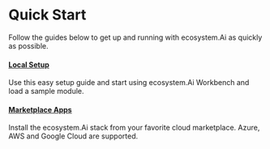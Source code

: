 # Quick Start

Follow the guides below to get up and running with ecosystem.Ai as quickly as possible.

#### [Local Setup](./quick_start/local_setup)

Use this easy setup guide and start using ecosystem.Ai Workbench and load a sample module.

#### [Marketplace Apps](./quick_start/marketplace)

Install the ecosystem.Ai stack from your favorite cloud marketplace. Azure, AWS and Google Cloud are supported.
